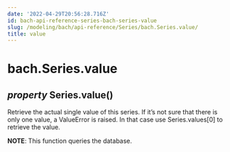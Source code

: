 ```yaml
---
date: '2022-04-29T20:56:28.716Z'
id: bach-api-reference-series-bach-series-value
slug: /modeling/bach/api-reference/Series/bach.Series.value/
title: value
---
```


# bach.Series.value

<div>

<h2 class="signature-class"><span class="type-annotation"><em>property</em></span> <span class="additional-name">Series.</span><span class="name">value(</span>)</h2>


<div class="content">

Retrieve the actual single value of this series. If it’s not sure that there is only one value,
a ValueError is raised. In that case use Series.values[0] to retrieve the value.

**NOTE**: This function queries the database.


</div>

</div>
